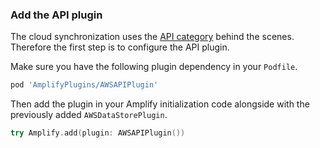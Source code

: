 ### Add the API plugin

The cloud synchronization uses the [API category](/lib-v1/graphqlapi/getting-started) behind the scenes. Therefore the first step is to configure the API plugin.

Make sure you have the following plugin dependency in your `Podfile`.

```ruby
pod 'AmplifyPlugins/AWSAPIPlugin'
```

Then add the plugin in your Amplify initialization code alongside with the previously added `AWSDataStorePlugin`.

```swift
try Amplify.add(plugin: AWSAPIPlugin())
```
